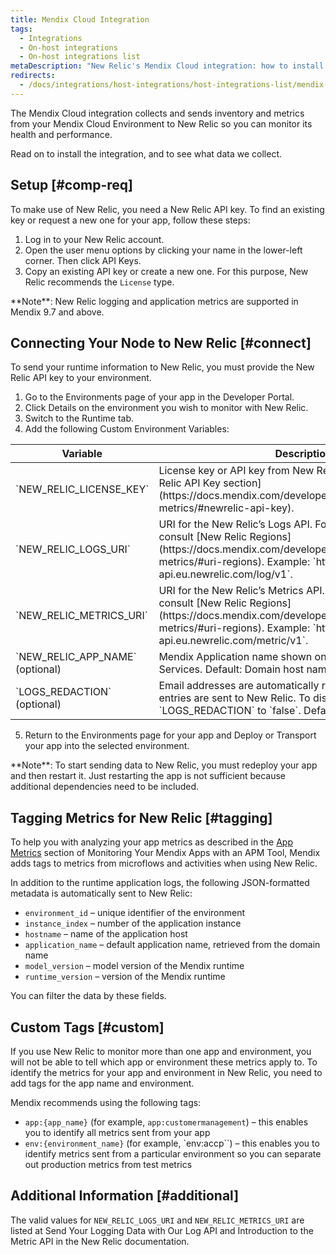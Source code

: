 ```yaml
---
title: Mendix Cloud Integration
tags:
  - Integrations
  - On-host integrations
  - On-host integrations list
metaDescription: "New Relic's Mendix Cloud integration: how to install it and configure it, and what data it reports."
redirects:
  - /docs/integrations/host-integrations/host-integrations-list/mendix-cloud-integration
---
```


The Mendix Cloud integration collects and sends inventory and metrics from your Mendix Cloud Environment to New Relic so you can monitor its health and performance.

Read on to install the integration, and to see what data we collect.

## Setup [#comp-req]

To make use of New Relic, you need a New Relic API key. To find an existing key or request a new one for your app, follow these steps:

1. Log in to your New Relic account.
2. Open the user menu options by clicking your name in the lower-left corner. Then click API Keys.
3. Copy an existing API key or create a new one. For this purpose, New Relic recommends the `License` type.


<Callout variant="important">
  **Note**: New Relic logging and application metrics are supported in Mendix 9.7 and above.
</Callout>


## Connecting Your Node to New Relic [#connect]

To send your runtime information to New Relic, you must provide the New Relic API key to your environment.

1. Go to the Environments page of your app in the Developer Portal.
2. Click Details on the environment you wish to monitor with New Relic.
3. Switch to the Runtime tab.
4. Add the following Custom Environment Variables:
<table>
  <thead>
  <tr>
    <th>
      Variable
    </th>
    <th>
      Description
    </th>
  </tr>
  </thead>
  <tbody>
  <tr>
    <td>
      `NEW_RELIC_LICENSE_KEY`
    </td>
    <td>
      License key or API key from New Relic. Obtained in the [New Relic API Key section](https://docs.mendix.com/developerportal/operate/newrelic-metrics/#newrelic-api-key).
    </td>
  </tr>
  <tr>
    <td>
      `NEW_RELIC_LOGS_URI`
    </td>
    <td>
      URI for the New Relic’s Logs API. For more information, consult [New Relic Regions](https://docs.mendix.com/developerportal/operate/newrelic-metrics/#uri-regions).
      Example: `https://log-api.eu.newrelic.com/log/v1`.
    </td>
  </tr>
  <tr>
    <td>
      `NEW_RELIC_METRICS_URI`
    </td>
    <td>
      URI for the New Relic’s Metrics API. For more information, consult [New Relic Regions](https://docs.mendix.com/developerportal/operate/newrelic-metrics/#uri-regions).
      Example: `https://metric-api.eu.newrelic.com/metric/v1`.
    </td>
  </tr>
  <tr>
    <td>
      `NEW_RELIC_APP_NAME`
      (optional)
    </td>
    <td>
      Mendix Application name shown on New Relic’s APM & Services. Default: Domain host name.
    </td>
  </tr>
  <tr>
    <td>
      `LOGS_REDACTION`
      (optional)
    </td>
    <td>
      Email addresses are automatically redacted before log entries are sent to New Relic. To disable this redaction, set `LOGS_REDACTION` to `false`. Default: `true`.
    </td>
  </tr>
  </tbody>
</table>

5. Return to the Environments page for your app and Deploy or Transport your app into the selected environment.

<Callout variant="important">
  **Note**: To start sending data to New Relic, you must redeploy your app and then restart it. Just restarting the app is not sufficient because additional dependencies need to be included.
</Callout>

## Tagging Metrics for New Relic [#tagging]

To help you with analyzing your app metrics as described in the [App Metrics](https://docs.mendix.com/developerportal/operate/monitoring-with-apm/#app-metrics) section of Monitoring Your Mendix Apps with an APM Tool, Mendix adds tags to metrics from microflows and activities when using New Relic.

In addition to the runtime application logs, the following JSON-formatted metadata is automatically sent to New Relic:

* `environment_id` – unique identifier of the environment
* `instance_index` – number of the application instance
* `hostname` – name of the application host
* `application_name` – default application name, retrieved from the domain name
* `model_version` – model version of the Mendix runtime
* `runtime_version` – version of the Mendix runtime

You can filter the data by these fields.

## Custom Tags [#custom]

If you use New Relic to monitor more than one app and environment, you will not be able to tell which app or environment these metrics apply to. To identify the metrics for your app and environment in New Relic, you need to add tags for the app name and environment.

Mendix recommends using the following tags:

* `app:{app_name}` (for example, `app:customermanagement`) – this enables you to identify all metrics sent from your app
* `env:{environment_name}` (for example, `env:accp``) – this enables you to identify metrics sent from a particular environment so you can separate out production metrics from test metrics


## Additional Information [#additional]

The valid values for `NEW_RELIC_LOGS_URI` and `NEW_RELIC_METRICS_URI` are listed at Send Your Logging Data with Our Log API and Introduction to the Metric API in the New Relic documentation.




